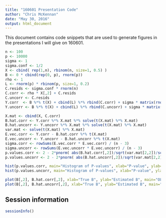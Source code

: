 ```yaml
---
title: "160601 Presentation Code"
author: "Chris McKennan"
date: "May 30, 2016"
output: html_document
---
```


This document contains code snippets that are used to generate figures in the presentations I will give on 160601.

```r
n <- 100
p <- 10000
sigma <- 1
sigma.conf <- 1/2
X <- cbind( rep(1,n), rbinom(n, size=1, 0.5) )
B <- 0 * cbind(rep(0, p), rnorm(p))
rho <- 1
L <- rnorm(p) * rbinom(p, size=1, 0.2)
C.resids <- sigma.conf * rnorm(n)
C.corr <- rho * X[,2] + C.resids
C.uncorr <- C.resids
Y.corr  <- B %*% t(X) + cbind(L) %*% rbind(C.corr) + sigma * matrix(rnorm(n*p), nrow=p, ncol=n)
Y.uncorr <- B %*% t(X) + cbind(L) %*% rbind(C.uncorr) + sigma * matrix(rnorm(n*p), nrow=p, ncol=n)

X.mat <- cbind(X, C.corr)
B.hat.corr <- Y.corr %*% X.mat %*% solve(t(X.mat) %*% X.mat)
B.hat.uncorr <- Y.uncorr %*% X.mat %*% solve(t(X.mat) %*% X.mat)
var.mat <- solve(t(X.mat) %*% X.mat)
E.vec.corr <- Y.corr - B.hat.corr %*% t(X.mat)
E.vec.uncorr <- Y.uncorr - B.hat.uncorr %*% t(X.mat)
sigma.corr <- rowSums(E.vec.corr * E.vec.corr) / (n - 3)
sigma.uncorr <- rowSums(E.vec.uncorr * E.vec.uncorr) / (n - 3)
p.values.corr <- 2 - 2*pnorm( abs(B.hat.corr[,2])/sqrt(var.mat[2,2])/sqrt(sigma.corr) )
p.values.uncorr <- 2 - 2*pnorm( abs(B.hat.uncorr[,2])/sqrt(var.mat[2,2])/sqrt(sigma.uncorr) )

hist(p.values.corr, main="Histogram of P-values", xlab="P-value", ylab="frequency")
hist(p.values.uncorr, main="Histogram of P-values", xlab="P-value", ylab="frequency")

plot(B[,2], B.hat.corr[,2], xlab="True B", ylab="Estimated B", main="OLS Regression When C is Unobserved and Correlated with X"); abline(a=0,b=1,col="red")
plot(B[,2], B.hat.uncorr[,2], xlab="True B", ylab="Estimated B", main="OLS Regression When C is Unobserved and NOT Correlated with X"); abline(a=0,b=1,col="red")
```

## Session information

```r
sessionInfo()
```
